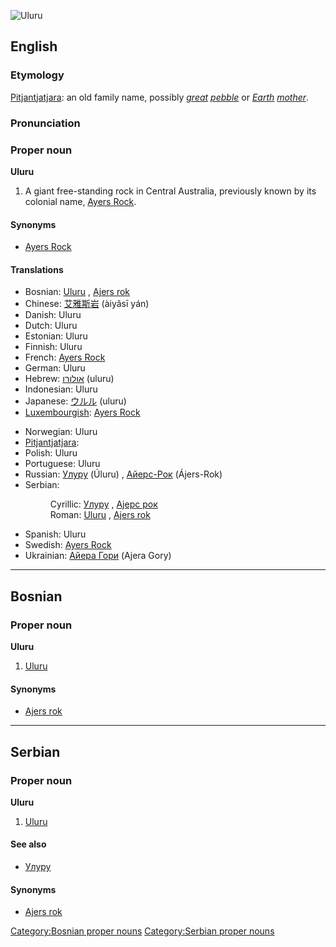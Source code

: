 [[Image:Uluru_Australia%281%29.jpg|thumb|right|Uluru]]
{{wikipedia}}
==English==

===Etymology===
[[Pitjantjatjara]]: an old family name, possibly ''[[great]] [[pebble]]'' or ''[[Earth]] [[mother]]''.

===Pronunciation===
{{SAMPA|'uluru}}

===Proper noun===
'''Uluru'''

# A giant free-standing rock in Central Australia, previously known by its colonial name, [[Ayers Rock]].

====Synonyms====
*[[Ayers Rock]]<!-- was it ever officially Ayer’s Rock with an apostrope? -->

====Translations====
{{top}}
*Bosnian: [[Uluru#Bosnian|Uluru]] {{m}}, [[Ajers rok#Bosnian|Ajers rok]] {{m}}
*Chinese: [[艾雅斯岩]] (àiyǎsī yán)
*Danish: Uluru
*Dutch: Uluru
*Estonian: Uluru
*Finnish: Uluru
*French: [[Ayers Rock#French|Ayers Rock]]
*German: Uluru
*Hebrew: [[אולורו]] (uluru) {{m}}
*Indonesian: Uluru
*Japanese: [[ウルル]] (uluru)
*[[Luxembourgish]]: [[Ayers Rock]]
{{mid}}
*Norwegian: Uluru
*[[Pitjantjatjara]]: {{unicode|[[Uluṟu]]}}
*Polish: Uluru
*Portuguese: Uluru {{m}}
*Russian: [[Улуру#Russian|Улуру]] (Úluru) {{m}}, [[Айерс-Рок]] (Ájers-Rok) {{m}}
*Serbian:
*:Cyrillic: [[Улуру#Serbian|Улуру]] {{m}}, [[Ајерс рок]] {{m}}
*:Roman: [[Uluru#Serbian|Uluru]] {{m}}, [[Ajers rok#Serbian|Ajers rok]] {{m}}
*Spanish: Uluru {{m}}
*Swedish: [[Ayers Rock]]
*Ukrainian: [[Айера Гори]] (Ajera Gory)
{{bottom}}

----

==Bosnian==

===Proper noun===
'''Uluru''' {{m}}

# [[#English|Uluru]]

====Synonyms====
*[[Ajers rok#Bosnian|Ajers rok]]

[[Category:Bosnian proper nouns]]

----

==Serbian==

===Proper noun===
'''Uluru''' {{m}}

# [[#English|Uluru]]

====See also====
*[[Улуру#Serbian|Улуру]]

====Synonyms====
*[[Ajers rok#Serbian|Ajers rok]]

[[Category:Serbian proper nouns]]